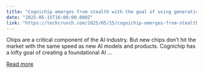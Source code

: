 ```yaml
---
title: "Cognichip emerges from stealth with the goal of using generative AI to develop new chips"
date: "2025-05-15T16:00:00.000Z"
link: "https://techcrunch.com/2025/05/15/cognichip-emerges-from-stealth-with-the-goal-of-using-generative-ai-to-develop-new-chips/"
---
```


Chips are a critical component of the AI industry. But new chips don&#8217;t hit the market with the same speed as new AI models and products. Cognichip has a lofty goal of creating a foundational AI ...

[Read more](https://techcrunch.com/2025/05/15/cognichip-emerges-from-stealth-with-the-goal-of-using-generative-ai-to-develop-new-chips/)
